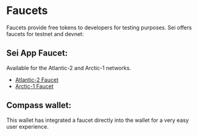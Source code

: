 # Faucets

Faucets provide free tokens to developers for testing purposes. Sei offers faucets for testnet and devnet:

## **Sei App Faucet**:
Available for the Atlantic-2 and Arctic-1 networks.
   - [Atlantic-2 Faucet](https://atlantic-2.app.sei.io/faucet)
   - [Arctic-1 Faucet](https://arctic-1.app.sei.io/faucet)

## **Compass wallet**:
This wallet has integrated a faucet directly into the wallet for a very easy user experience.
